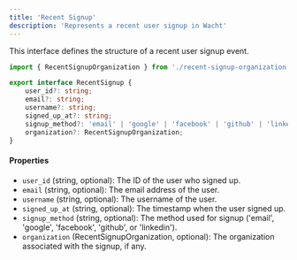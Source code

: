 ```yaml
---
title: 'Recent Signup'
description: 'Represents a recent user signup in Wacht'
---
```


This interface defines the structure of a recent user signup event.

```typescript
import { RecentSignupOrganization } from './recent-signup-organization';

export interface RecentSignup {
    user_id?: string;
    email?: string;
    username?: string;
    signed_up_at?: string;
    signup_method?: 'email' | 'google' | 'facebook' | 'github' | 'linkedin';
    organization?: RecentSignupOrganization;
}
```

#### Properties

- `user_id` (string, optional): The ID of the user who signed up.
- `email` (string, optional): The email address of the user.
- `username` (string, optional): The username of the user.
- `signed_up_at` (string, optional): The timestamp when the user signed up.
- `signup_method` (string, optional): The method used for signup ('email', 'google', 'facebook', 'github', or 'linkedin').
- `organization` (RecentSignupOrganization, optional): The organization associated with the signup, if any.
